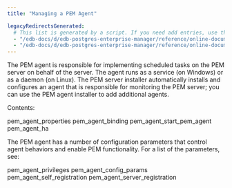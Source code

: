 ```yaml
---
title: "Managing a PEM Agent"

legacyRedirectsGenerated:
  # This list is generated by a script. If you need add entries, use the `legacyRedirects` key.
  - "/edb-docs/d/edb-postgres-enterprise-manager/reference/online-documentation/8.0/toc_pem_agent.html"
  - "/edb-docs/d/edb-postgres-enterprise-manager/reference/online-documentation/latest/toc_pem_agent.html"
---
```


<div id="toc_pem_agent" class="registered_link"></div>

The PEM agent is responsible for implementing scheduled tasks on the PEM server on behalf of the server. The agent runs as a service (on Windows) or as a daemon (on Linux). The PEM server installer automatically installs and configures an agent that is responsible for monitoring the PEM server; you can use the PEM agent installer to add additional agents.

Contents:

<div class="toctree">

pem_agent_properties pem_agent_binding pem_agent_start_pem_agent pem_agent_ha

</div>

The PEM agent has a number of configuration parameters that control agent behaviors and enable PEM functionality. For a list of the parameters, see:

<div class="toctree">

pem_agent_privileges pem_agent_config_params pem_agent_self_registration pem_agent_server_registration

</div>
